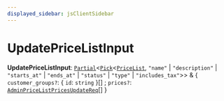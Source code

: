 ```yaml
---
displayed_sidebar: jsClientSidebar
---
```



# UpdatePriceListInput

 **UpdatePriceListInput**: [`Partial`](internal.Partial.mdx)<[`Pick`](internal.Pick.mdx)<[`PriceList`](../classes/internal.PriceList.mdx), ``"name"`` \| ``"description"`` \| ``"starts_at"`` \| ``"ends_at"`` \| ``"status"`` \| ``"type"`` \| ``"includes_tax"``\>\> & { `customer_groups?`: { `id`: `string`  }[] ; `prices?`: [`AdminPriceListPricesUpdateReq`](../classes/internal.AdminPriceListPricesUpdateReq.mdx)[]  }
